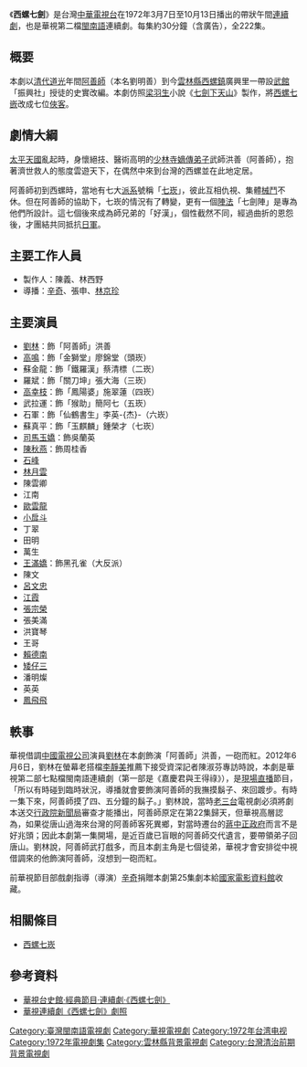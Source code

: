 {{unreferenced|time=2015-04-30T22:49:28+00:00}}
《'''西螺七劍'''》是台灣[[中華電視公司|中華電視台]]在1972年3月7日至10月13日播出的帶狀午間[[連續劇|連續劇]]，也是華視第二檔[[閩南語|閩南語]]連續劇。每集約30分鐘（含廣告），全222集。

==概要==
本劇以[[清代|清代]][[道光|道光]]年間[[阿善師_(武術家)|阿善師]]（本名劉明善）到今[[雲林縣|雲林縣]][[西螺鎮|西螺鎮]]廣興里一帶設[[武館|武館]]「振興社」授徒的史實改編。本劇仿照[[梁羽生|梁羽生]]小說《[[七劍下天山|七劍下天山]]》製作，將[[西螺七嵌|西螺七嵌]]改成七位[[俠客|俠客]]。

==劇情大綱==
[[太平天國|太平天國]]亂起時，身懷絕技、醫術高明的[[少林寺|少林寺]][[嫡傳弟子|嫡傳弟子]]武師洪善（阿善師），抱著濟世救人的態度雲遊天下，在偶然中來到台灣的西螺並在此地定居。

阿善師初到西螺時，當地有七大[[派系|派系]]號稱「[[西螺七嵌|七崁]]」，彼此互相仇視、集體[[械鬥|械鬥]]不休。但在阿善師的協助下，七崁的情況有了轉變，更有一個[[陣法|陣法]]「七劍陣」是專為他們所設計。這七個後來成為師兄弟的「好漢」，個性截然不同，經過曲折的恩怨後，才團結共同抵抗[[日軍|日軍]]。

==主要工作人員==
*製作人：陳義、林西野
*導播：[[辛奇_(臺灣導演)|辛奇]]、張申、[[林京珍|林京珍]]

==主要演員==
*[[劉林_(演員)|劉林]]：飾「阿善師」洪善
*[[高鳴_(演員)|高鳴]]：飾「金獅堂」廖錦堂（頭崁）
*蘇金龍：飾「鐵羅漢」蔡清標（二崁）
*羅斌：飾「關刀坤」張大海（三崁）
*[[高幸枝|高幸枝]]：飾「鳳陽婆」施翠蓮（四崁）
*武拉運：飾「猴助」簡阿七（五崁）
*石軍：飾「仙鶴書生」李英-{杰}-（六崁）
*蘇真平：飾「玉麒麟」鍾榮才（七崁）
*[[司馬玉嬌|司馬玉嬌]]：飾吳蘭英
*[[陳秋燕|陳秋燕]]：飾周桂香
*[[石峰_(演员)|石峰]]
*[[林月雲_(演員)|林月雲]]
*陳雲卿
*江南
*[[歐雲龍|歐雲龍]]
*[[小戽斗|小戽斗]]
*丁翠
*田明
*萬生
*[[王滿嬌|王滿嬌]]：飾黑孔雀（大反派）
*陳文
*[[呂文忠|呂文忠]]
*[[江霞|江霞]]
*[[張宗榮|張宗榮]]
*張美滿
*洪寶琴
*王哥
*[[賴德南|賴德南]]
*[[矮仔三|矮仔三]]
*潘明燦
*英英
*[[鳳飛飛|鳳飛飛]]

==軼事==
華視借調[[中國電視公司|中國電視公司]]演員[[劉林_(演員)|劉林]]在本劇飾演「阿善師」洪善，一砲而紅。2012年6月6日，劉林在螢幕老搭檔[[李靜美|李靜美]]推薦下接受資深記者陳淑芬專訪時說，本劇是華視第二部七點檔閩南語連續劇（第一部是《嘉慶君與王得祿》），是[[現場直播|現場直播]]節目，「所以有時碰到臨時狀況，導播就會要飾演阿善師的我撫摸鬍子、來回踱步。有時一集下來，阿善師摸了四、五分鐘的鬍子。」劉林說，當時[[老三台|老三台]]電視劇必須將劇本送交[[行政院新聞局|行政院新聞局]]審查才能播出，阿善師原定在第22集歸天，但華視高層認為，如果從唐山過海來台灣的阿善師客死異鄉，對當時遷台的[[蔣中正政府|蔣中正政府]]而言不是好兆頭；因此本劇第一集開場，是近百歲已盲眼的阿善師交代遺言，要帶領弟子回唐山。劉林說，阿善師武打戲多，而且本劇主角是七個徒弟，華視才會安排從中視借調來的他飾演阿善師，沒想到一砲而紅。

前華視節目部戲劇指導（導演）[[辛奇_(臺灣導演)|辛奇]]捐贈本劇第25集劇本給[[國家電影資料館|國家電影資料館]]收藏。

==相關條目==
*[[西螺七崁|西螺七崁]]

==參考資料==
*[http://web.cts.com.tw/ctsmuseum/c1-6101.htm 華視台史館·經典節目·連續劇·《西螺七劍》]{{Dead link|date=2018年6月 |bot=InternetArchiveBot |fix-attempted=no }}
*[http://web.cts.com.tw/ctsmuseum/image/c1-61011a.jpg 華視連續劇《西螺七劍》劇照 ]{{Dead link|date=2018年6月 |bot=InternetArchiveBot |fix-attempted=no }}

[[Category:臺灣閩南語電視劇|Category:臺灣閩南語電視劇]]
[[Category:華視電視劇|Category:華視電視劇]]
[[Category:1972年台湾电视|Category:1972年台湾电视]]
[[Category:1972年電視劇集|Category:1972年電視劇集]]
[[Category:雲林縣背景電視劇|Category:雲林縣背景電視劇]]
[[Category:台灣清治前期背景電視劇|Category:台灣清治前期背景電視劇]]